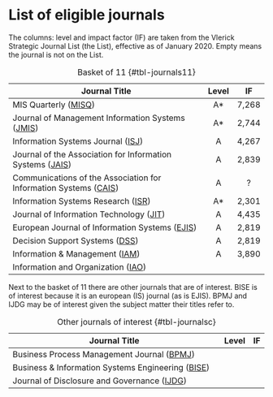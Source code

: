 # List of eligible journals {#appendix-b}

The columns: level and impact factor (IF) are taken from the Vlerick Strategic Journal List (the List), effective as of January 2020. Empty means the journal is not on the List.

| Journal Title                                                              |Level| IF  |
|----------------------------------------------------------------------------|:---:|:---:|
| MIS Quarterly ([MISQ][MISQ-ref])                                           | A*  |7,268|
| Journal of Management Information Systems ([JMIS][JMIS-ref])               | A*  |2,744|
| Information Systems Journal ([ISJ][ISJ-ref])                               | A   |4,267|
| Journal of the Association for Information Systems ([JAIS][JAI-ref])       | A   |2,839|
| Communications of the Association for Information Systems ([CAIS][CAI-ref])| A   |  ?  |
| Information Systems Research ([ISR][ISR-ref])                              | A*  |2,301|
| Journal of Information Technology ([JIT][JIT-ref])                         | A   |4,435|
| European Journal of Information Systems ([EJIS][EJIS-ref])                 | A   |2,819|
| Decision Support Systems ([DSS][DSS-ref])                                  |  A  |2,819|
| Information & Management ([IAM][IAM-ref])                                  |  A  |3,890|
| Information and Organization ([IAO][IAO-ref])                              |     |     |

: Basket of 11 {#tbl-journals11}

[MISQ-ref]: https://misq.umn.edu/
[JMIS-ref]: https://jmis-web.org/
[ISJ-ref]: https://onlinelibrary.wiley.com/journal/13652575
[JAI-ref]: https://aisel.aisnet.org/jais/
[CAI-ref]: https://aisel.aisnet.org/cais/
[ISR-ref]: https://pubsonline.informs.org/journal/isre
[JIT-ref]: https://journals.sagepub.com/home/jina
[EJIS-ref]: https://www.tandfonline.com/toc/tjis20/current
[DSS-ref]: https://www-sciencedirect-com/journal/decision-support-systems
[IAM-ref]: https://www.sciencedirect.com/journal/information-and-management
[IAO-ref]: https://www-sciencedirect-com/journal/information-and-organization

Next to the basket of 11 there are other journals that are of interest. BISE is of interest because it is an european (IS) journal (as is EJIS). BPMJ and IJDG may be of interest given the subject matter their titles refer to.

| Journal Title                                                            |Level| IF  |
|--------------------------------------------------------------------------|:---:|:---:|
| Business Process Management Journal ([BPMJ][BPMJ-ref])                   |     |     |
| Business & Information Systems Engineering ([BISE][BISE-ref])            |     |     |
| Journal of Disclosure and Governance ([IJDG][IJDG-ref])                  |     |     |

: Other journals of interest {#tbl-journalsc}

[BPMJ-ref]: https://www.emeraldgrouppublishing.com/journal/bpmj
[BISE-ref]: http://www.bise-journal.com/
[IJDG-ref]: https://www.palgrave.com/gp/journal/41310